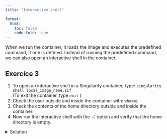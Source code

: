 ```yaml
---
title: "Interactive shell"

format: 
  html:
    toc: false
    code-fold: true
---
```


When we run the container, it loads the image and executes the predefined command, if one is defined. Instead of running the predefined command, we can also open an interactive shell in the container.

::: {.callout-note icon="false"}
## Exercice 3

1.  To open an interactive shell in a Singularity container, type: `singularity shell local_image_name.sif ` \
    (To exit the container, type `exit` )
2.  Check the user outside and inside the container with: `whoami`
3.  Check the contents of the home directory outside and inside the container:
4.  Now run the interactive shell with the `-C` option and verify that the home directory is empty.

<details>

<summary>Solution</summary>

``` bash
  singularity shell lolcow.sif
  whoami
  exit
  whoami
  ls
  singularity shell lolcow.sif
  ls
  exit
  singularity shell -C lolcow.sif
  ls
```

</details>
:::
